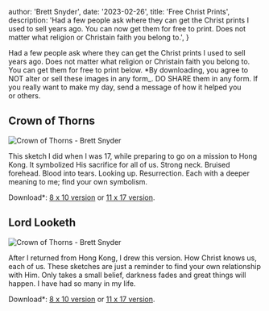 
  author: 'Brett Snyder',
  date: '2023-02-26',
  title: 'Free Christ Prints',
  description:
    'Had a few people ask where they can get the Christ prints I used to sell years ago. You can now get them for free to print. Does not matter what religion or Christain faith you belong to.',
}


Had a few people ask where they can get the Christ prints I used to sell years ago. Does not matter what religion or Christain faith you belong to. You can get them for free to print below. \*By downloading, you agree to NOT alter or sell these images in any form\_. DO SHARE them in any form. If you really want to make my day, send a message of how it helped you or&nbsp;others.

## Crown of Thorns

<Image
  src={crownThorns}
  alt="Crown of Thorns - Brett Snyder"
  title="Crown of Thorns - Brett Snyder"
/>

This sketch I did when I was 17, while preparing to go on a mission to Hong Kong. It symbolized His sacrifice for all of us. Strong neck. Bruised forehead. Blood into tears. Looking up. Resurrection. Each with a deeper meaning to me; find your own symbolism.

Download\*: <a href="https://cms.brettsnyder.me/wp-content/uploads/2023/02/Crown-of-Thorns-8x10-1-scaled.jpg" target="prints">8 x 10 version</a> or <a href="https://cms.brettsnyder.me/wp-content/uploads/2023/02/Crown-of-Thorns-11x17-1-scaled.jpg" target="prints">11 x 17 version</a>.

## Lord Looketh

<Image
  src={lordLooketh}
  alt="Crown of Thorns - Brett Snyder"
  title="Crown of Thorns - Brett Snyder"
/>

After I returned from Hong Kong, I drew this version. How Christ knows us, each of us. These sketches are just a reminder to find your own relationship with Him. Only takes a small belief, darkness fades and great things will happen. I have had so many in my&nbsp;life.

Download\*: <a href="https://cms.brettsnyder.me/wp-content/uploads/2023/02/Lord-Looketh-8x10-1-scaled.jpg" target="prints">8 x 10 version</a> or <a href="https://cms.brettsnyder.me/wp-content/uploads/2023/02/Lord-Looketh-11x17-1-scaled.jpg" target="prints">11 x 17 version</a>.

